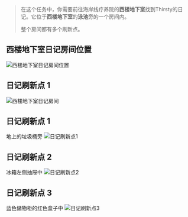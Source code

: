 > 在这个任务中，你需要前往海岸线疗养院的**西楼地下室**找到Thirsty的日记。它位于**西楼地下室**的**泳池**旁的一个房间内。
>
> 整个房间都有多个刷新点。

## 西楼地下室日记房间位置

![西楼地下室日记房间位置](/tarkov/images/guides/thirsty-echo/7c4540ba-dc68-4ab6-b66b-effad3aabf7f.webp "西楼地下室日记房间位置")

## 日记刷新点 1

![西楼地下室日记房间](/tarkov/images/guides/thirsty-echo/ac9dbbf9-b75d-45de-a694-a78119aad6c1.webp "西楼地下室日记房间")

## 日记刷新点 1

地上的垃圾桶旁
![日记刷新点1](/tarkov/images/guides/thirsty-echo/62ef326c-6d9d-4e41-9cf8-bb614a0aea02.webp "日记刷新点1")

## 日记刷新点 2

冰箱左侧抽屉中
![日记刷新点2](/tarkov/images/guides/thirsty-echo/d1e40ce6-c6cf-4aa0-b38d-b68a60ce9172.webp "日记刷新点2")

## 日记刷新点 3

蓝色储物柜的红色盒子中
![日记刷新点3](/tarkov/images/guides/thirsty-echo/be1e664a-7f54-428d-bed8-494fbe8e256d.webp "日记刷新点3")
